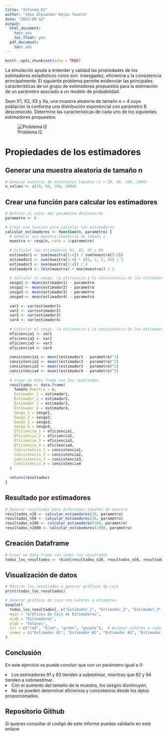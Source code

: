 ```yaml
---
title: "Informe_02"
author: "Jhon Alexander Rojas Tavera"
date: "2023-09-12"
output:
  html_document:
    toc: yes
    toc_float: yes
  pdf_document:
    toc: yes
---
```


```r
knitr::opts_chunk$set(echo = TRUE)
```

La simulación ayuda a entender y validad las propiedades de los estimadores estadísticos como son. insesgadez, eficiencia y la consistencia principalmente. El siguiente problema permite evidenciar las principales características de un grupo de estimadores propuestos para la estimación de un parámetro asociado a un modelo de probabilidad.

Sean X1, X2, X3 y Xa, una muestra aleatoria de tamaño n = 4 cuya población la conforma una distribución exponencial con parámetro 8 desconocido. Determine las características de cada uno de los siguientes estimadores propuestos:

![Problema I2](img/problema2.png)

<h1>Propiedades de los estimadores </h1>



<h2>Generar una muestra aleatoria de tamaño n </h2>
```r
# Generar muestras de diferentes tamaños (n = 20, 50, 100, 1000)
n_values <- c(20, 50, 100, 1000)

```

<h2>Crear una función para calcular los estimadores</h2>
```r
# Definir el valor del parámetro desconocido
parametro <- 8

# Crear una función para calcular los estimadores
calcular_estimadores <- function(n, parametro) {
  # Generar una muestra aleatoria de tamaño n
  muestra <- rexp(n, rate = 1/parametro)
  
  # Calcular los estimadores θ1, θ2, θ3 y θ4
  estimador1 <- sum(muestra[1:4]) / sum(muestra[5:8])
  estimador2 <- sum(muestra[1:4] * c(1, 2, 3, 4)) / 5
  estimador3 <- sum(muestra[1:4]) / 4
  estimador4 <- (min(muestra) + max(muestra)) / 2
  
  # Calcular el sesgo, la eficiencia y la consistencia de los estimadores
  sesgo1 <- mean(estimador1) - parametro
  sesgo2 <- mean(estimador2) - parametro
  sesgo3 <- mean(estimador3) - parametro
  sesgo4 <- mean(estimador4) - parametro
  
  var1 <- var(estimador1)
  var2 <- var(estimador2)
  var3 <- var(estimador3)
  var4 <- var(estimador4)
  
  # Calcular el sesgo, la eficiencia y la consistencia de los estimadores
  eficiencia1 <- var1
  eficiencia2 <- var2
  eficiencia3 <- var3
  eficiencia4 <- var4
  
  consistencia1 <- mean((estimador1 - parametro)^2)
  consistencia2 <- mean((estimador2 - parametro)^2)
  consistencia3 <- mean((estimador3 - parametro)^2)
  consistencia4 <- mean((estimador4 - parametro)^2)
  
  # Crear un data frame con los resultados
  resultados <- data.frame(
    Tamaño_Muestra = n,
    Estimador_1 = estimador1,
    Estimador_2 = estimador2,
    Estimador_3 = estimador3,
    Estimador_4 = estimador4,
    Sesgo_1 = sesgo1,
    Sesgo_2 = sesgo2,
    Sesgo_3 = sesgo3,
    Sesgo_4 = sesgo4,
    Eficiencia_1 = eficiencia1,
    Eficiencia_2 = eficiencia2,
    Eficiencia_3 = eficiencia3,
    Eficiencia_4 = eficiencia4,
    Consistencia_1 = consistencia1,
    Consistencia_2 = consistencia2,
    Consistencia_3 = consistencia3,
    Consistencia_4 = consistencia4
  )
  
  return(resultados)
}

```

<h2>Resultado por estimadores</h2>
```r
# Generar resultados para diferentes tamaños de muestra
resultados_n20 <- calcular_estimadores(20, parametro)
resultados_n50 <- calcular_estimadores(50, parametro)
resultados_n100 <- calcular_estimadores(100, parametro)
resultados_n1000 <- calcular_estimadores(1000, parametro)

```

<h2> Creación Dataframe</h2>
```r
# Crear un data frame con todos los resultados
todos_los_resultados <- rbind(resultados_n20, resultados_n50, resultados_n100, resultados_n1000)

```

<h2> Visualización de datos</h2>
```r
# Mostrar los resultados y generar gráficos de caja
print(todos_los_resultados)

# Generar gráficos de caja con colores y etiquetas
boxplot(
  todos_los_resultados[, c("Estimador_1", "Estimador_2", "Estimador_3", "Estimador_4")],
  main = "Gráficos de Caja de Estimadores",
  xlab = "Estimadores",
  ylab = "Valores",
  col = c("red", "blue", "green", "purple"),  # Asignar colores a cada caja
  names = c("Estimador θ1", "Estimador θ2", "Estimador θ3", "Estimador θ4")  # Etiquetas para cada caja
)


```

<h2>Conclusión</h2>

En este ejercicio se puede concluir que con un parámetro igual a 0:

<li> Los estimadores θ1 y θ3 tienden a subestimar, mientras que θ2 y θ4 tienden a sobreestimar.</li>
<li> Con el aumento del tamaño de la muestra, los sesgos disminuyen.</li>
<li> No se pueden determinar eficiencia y consistencia desde los datos proporcionados.</li>


<h2>Repositorio Github</h2>

<p>Si quieres consultar el codigó de este informe puedes validarlo en este enlace:</p> <href>  </href>